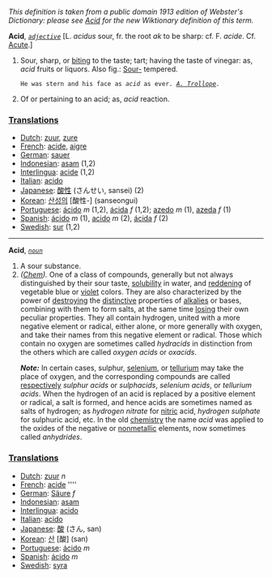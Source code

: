 ''This definition is taken from a public domain 1913 edition of Webster's Dictionary: please see [[Acid]] for the new Wiktionary definition of this term.''

'''Acid''', ''<code>[[adjective (part of speech)|adjective]]</code>'' [L. ''acidus'' sour, fr. the root ''ak'' to be sharp: cf. F. ''acide''. Cf. [[Acute]].]

<ol>
<li>Sour, sharp, or [[biting]] to the taste; tart; having the taste of vinegar: as, ''acid'' fruits or liquors. Also fig.: [[Sour-]] tempered.

<code>He was stern and his face as ''acid'' as ever. ''[[A. Trollope (source)|A. Trollope]].''</code>

<li> Of or pertaining to an acid; as, ''acid'' reaction.
</ol>

===[[Translations]]===
*[[Dutch]]: [[zuur]], [[zure]]
*[[French]]: [[acide]], [[aigre]]
*[[German]]: [[sauer]]
*[[Indonesian]]: [[asam]] (1,2)
*[[Interlingua]]: [[acide]] (1,2)
*[[Italian]]: [[acido]]
*[[Japanese]]: [[酸性]] (さんせい, sansei) (2)
*[[Korean]]: [[산성의]] [酸性-] (sanseongui)
*[[Portuguese]]: [[ácido]] ''m'' (1,2), [[ácida]] ''f'' (1,2); [[azedo]] ''m'' (1), [[azeda]] ''f'' (1)
*[[Spanish]]: [[ácido]] ''m'' (1), [[acido]] ''m'' (2), [[ácida]] ''f'' (2)
*[[Swedish]]: [[sur]] (1,2)

-----
'''Acid''', ''<code>[[noun (part of speech)|noun]]</code>''

<ol>
<li>A sour substance.

<li> ''([[Chem (subject)|Chem]]).'' One of a class of compounds, generally but not always distinguished by their sour taste, [[solubility]] in water, and [[reddening]] of vegetable blue or [[violet]] colors. They are also characterized by the power of [[destroying]] the [[distinctive]] properties of [[alkalies]] or bases, combining with them to form salts, at the same time [[losing]] their own peculiar properties. They all contain hydrogen, united with a more negative element or radical, either alone, or more generally with oxygen, and take their names from this negative element or radical. Those which contain no oxygen are sometimes called ''hydracids'' in distinction from the others which are called ''oxygen acids'' or ''oxacids''.

'''''Note:''''' In certain cases, sulphur, [[selenium]], or [[tellurium]] may take the place of oxygen, and the corresponding compounds are called [[respectively]] ''sulphur acids'' or ''sulphacids'', ''selenium acids'', or ''tellurium acids''. When the hydrogen of an acid is replaced by a positive element or radical, a salt is formed, and hence acids are sometimes named as salts of hydrogen; as ''hydrogen nitrate'' for [[nitric]] acid, ''hydrogen sulphate'' for sulphuric acid, etc. In the old [[chemistry]] the name ''acid'' was applied to the oxides of the negative or [[nonmetallic]] elements, now sometimes called ''anhydrides''.
</ol>

===[[Translations]]===
*[[Dutch]]: [[zuur]] ''n''
*[[French]]: [[acide]] ''''
*[[German]]: [[Säure]] ''f''
*[[Indonesian]]: [[asam]]
*[[Interlingua]]: [[acido]]
*[[Italian]]: [[acido]]
*[[Japanese]]: [[酸]] (さん, san)
*[[Korean]]: [[산]] [酸] (san)
*[[Portuguese]]: [[ácido]] ''m''
*[[Spanish]]: [[ácido]] ''m''
*[[Swedish]]: [[syra]]